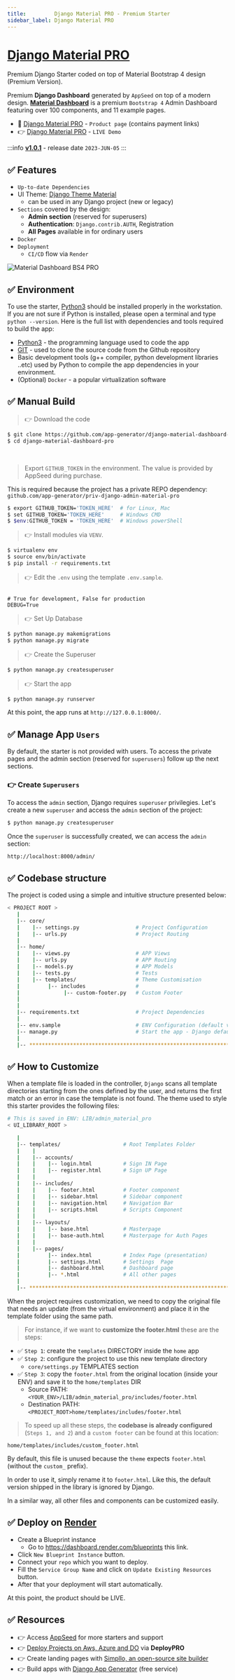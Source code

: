 ```yaml
---
title:         Django Material PRO - Premium Starter
sidebar_label: Django Material PRO
---
```


# [Django Material PRO](https://appseed.us/product/material-dashboard-pro/django/)

<SubHeading>Premium Django Starter coded on top of Material Bootstrap 4 design (Premium Version).</SubHeading>

Premium **Django Dashboard** generated by `AppSeed` on top of a modern design. 
**[Material Dashboard](https://appseed.us/product/material-dashboard-pro/django/)** is a premium `Bootstrap 4` Admin Dashboard featuring over 100 components, and 11 example pages.

- 🛒 [Django Material PRO](https://appseed.us/product/material-dashboard-pro/django/) - `Product page` (contains payment links)
- 👉 [Django Material PRO](https://django-material-dashboard-pro.appseed-srv1.com/) - `LIVE Demo`

:::info [**v1.0.1**](https://github.com/app-generator/django-material-dashboard-pro/releases) - release date `2023-JUN-05`
:::


## ✅ **Features**

- `Up-to-date Dependencies`
- UI Theme: [Django Theme Material](https://github.com/app-generator/django-admin-material-pro/)
  - can be used in any Django project (new or legacy)
- `Sections` covered by the design:
  - **Admin section** (reserved for superusers)
  - **Authentication**: `Django.contrib.AUTH`, Registration
  - **All Pages** available in for ordinary users 
- `Docker`
- `Deployment` 
  - `CI/CD` flow via `Render`

![Material Dashboard BS4 PRO](https://github.com/app-generator/dummy/assets/51070104/3db1c3ee-a180-4ad7-8857-f68f3e5d0b3b)


## ✅ Environment

To use the starter, [Python3](https://www.python.org) should be installed properly in the workstation. 
If you are not sure if Python is installed, please open a terminal and type `python --version`. Here is the full list with dependencies and tools required to build the app:

- [Python3](https://www.python.org) - the programming language used to code the app
- [GIT](https://git-scm.com) - used to clone the source code from the Github repository
- Basic development tools (g++ compiler, python development libraries ..etc) used by Python to compile the app dependencies in your environment.
- (Optional) `Docker` - a popular virtualization software


## ✅ Manual Build 

> 👉 Download the code  

```bash
$ git clone https://github.com/app-generator/django-material-dashboard-pro.git
$ cd django-material-dashboard-pro
```

<br />

> Export `GITHUB_TOKEN` in the environment. The value is provided by AppSeed during purchase. 

This is required because the project has a private REPO dependency: `github.com/app-generator/priv-django-admin-material-pro`

```bash
$ export GITHUB_TOKEN='TOKEN_HERE'  # for Linux, Mac
$ set GITHUB_TOKEN='TOKEN_HERE'     # Windows CMD
$ $env:GITHUB_TOKEN = 'TOKEN_HERE'  # Windows powerShell 
```

> 👉 Install modules via `VENV`.


```bash
$ virtualenv env
$ source env/bin/activate
$ pip install -r requirements.txt
```

> 👉 Edit the `.env` using the template `.env.sample`. 

```env

# True for development, False for production
DEBUG=True

```

> 👉 Set Up Database

```bash
$ python manage.py makemigrations
$ python manage.py migrate
```

> 👉 Create the Superuser

```bash
$ python manage.py createsuperuser
```

> 👉 Start the app

```bash
$ python manage.py runserver
```

At this point, the app runs at `http://127.0.0.1:8000/`. 


## ✅ Manage App `Users`

By default, the starter is not provided with users. To access the private pages and the admin section (reserved for `superusers`) follow up the next sections.

### 👉 Create `Superusers`

To access the `admin` section, Django requires `superuser` privilegies. Let's create a new `superuser` and access the `admin` section of the project:

```bash
$ python manage.py createsuperuser
```

Once the `superuser` is successfully created, we can access the `admin` section:

`http://localhost:8000/admin/`


## ✅ Codebase structure

The project is coded using a simple and intuitive structure presented below:

```bash
< PROJECT ROOT >
   |
   |-- core/                            
   |    |-- settings.py                  # Project Configuration  
   |    |-- urls.py                      # Project Routing
   |
   |-- home/
   |    |-- views.py                     # APP Views 
   |    |-- urls.py                      # APP Routing
   |    |-- models.py                    # APP Models 
   |    |-- tests.py                     # Tests  
   |    |-- templates/                   # Theme Customisation 
   |         |-- includes                # 
   |              |-- custom-footer.py   # Custom Footer      
   |     
   |
   |-- requirements.txt                  # Project Dependencies
   |
   |-- env.sample                        # ENV Configuration (default values)
   |-- manage.py                         # Start the app - Django default start script
   |
   |-- ************************************************************************
```


## ✅ How to Customize 

When a template file is loaded in the controller, `Django` scans all template directories starting from the ones defined by the user, and returns the first match or an error in case the template is not found. 
The  theme used to style this starter provides the following files: 

```bash
# This is saved in ENV: LIB/admin_material_pro
< UI_LIBRARY_ROOT >                   

   |
   |-- templates/                    # Root Templates Folder 
   |    |          
   |    |-- accounts/       
   |    |    |-- login.html          # Sign IN Page
   |    |    |-- register.html       # Sign UP Page
   |    |
   |    |-- includes/       
   |    |    |-- footer.html         # Footer component
   |    |    |-- sidebar.html        # Sidebar component
   |    |    |-- navigation.html     # Navigation Bar
   |    |    |-- scripts.html        # Scripts Component
   |    |
   |    |-- layouts/       
   |    |    |-- base.html           # Masterpage
   |    |    |-- base-auth.html      # Masterpage for Auth Pages
   |    |
   |    |-- pages/       
   |         |-- index.html          # Index Page (presentation)
   |         |-- settings.html       # Settings  Page
   |         |-- dashboard.html      # Dashboard page
   |         |-- *.html              # All other pages
   |    
   |-- ************************************************************************
```

When the project requires customization, we need to copy the original file that needs an update (from the virtual environment) and place it in the template folder using the same path. 

> For instance, if we want to **customize the footer.html** these are the steps:

- ✅ `Step 1`: create the `templates` DIRECTORY inside the `home` app
- ✅ `Step 2`: configure the project to use this new template directory
  - `core/settings.py` TEMPLATES section
- ✅ `Step 3`: copy the `footer.html` from the original location (inside your ENV) and save it to the `home/templates` DIR
  - Source PATH: `<YOUR_ENV>/LIB/admin_material_pro/includes/footer.html`
  - Destination PATH: `<PROJECT_ROOT>home/templates/includes/footer.html`

> To speed up all these steps, the **codebase is already configured** (`Steps 1, and 2`) and a `custom footer` can be found at this location:

`home/templates/includes/custom_footer.html` 

By default, this file is unused because the `theme` expects `footer.html` (without the `custom_` prefix). 

In order to use it, simply rename it to `footer.html`. Like this, the default version shipped in the library is ignored by Django. 

In a similar way, all other files and components can be customized easily.


## ✅ Deploy on [Render](https://render.com/)

- Create a Blueprint instance
  - Go to https://dashboard.render.com/blueprints this link.
- Click `New Blueprint Instance` button.
- Connect your `repo` which you want to deploy.
- Fill the `Service Group Name` and click on `Update Existing Resources` button.
- After that your deployment will start automatically.

At this point, the product should be LIVE.

## ✅ Resources

- 👉 Access [AppSeed](https://appseed.us/) for more starters and support 
- 👉 [Deploy Projects on Aws, Azure and DO](https://www.docs.deploypro.dev/) via **DeployPRO**
- 👉 Create landing pages with [Simpllo, an open-source site builder](https://www.simpllo.com/)
- 👉 Build apps with [Django App Generator](https://app-generator.dev/django/) (free service)
